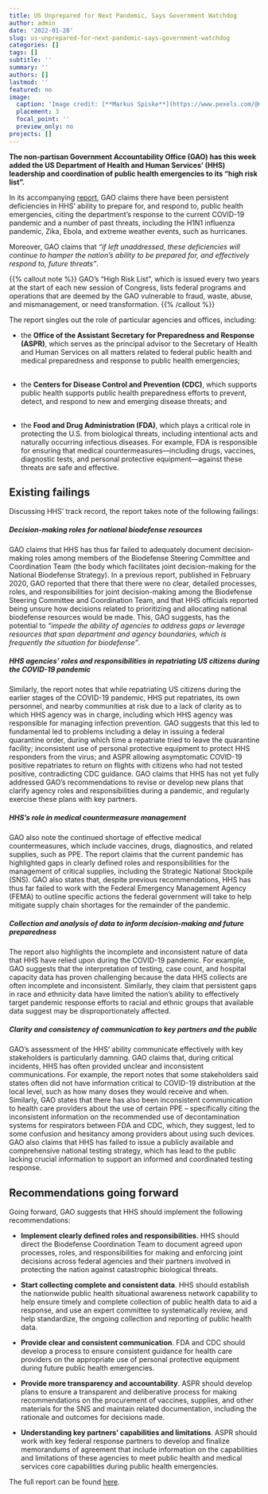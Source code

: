 ```yaml
---
title: US Unprepared for Next Pandemic, Says Government Watchdog
author: admin
date: '2022-01-28'
slug: us-unprepared-for-next-pandemic-says-government-watchdog
categories: []
tags: []
subtitle: ''
summary: ''
authors: []
lastmod: ''
featured: no
image:
  caption: 'Image credit: [**Markus Spiske**](https://www.pexels.com/@markusspiske)'
  placement: 3
  focal_point: ''
  preview_only: no
projects: []
---
```


**The non-partisan Government Accountability Office (GAO) has this week added the US Department of Health and Human Services’ (HHS) leadership and coordination of public health emergencies to its “high risk list”.**

In its accompanying [report](https://www.gao.gov/assets/gao-22-105291.pdf), GAO claims there have been persistent deficiencies in HHS’ ability to prepare for, and respond to, public health emergencies, citing the department's response to the current COVID-19 pandemic and a number of past threats, including the H1N1 influenza pandemic, Zika, Ebola, and extreme weather events, such as hurricanes.

Moreover, GAO claims that *"if left unaddressed, these deficiencies will continue to hamper the nation’s ability to be prepared for, and effectively respond to, future threats"*.

{{% callout note %}}
GAO’s “High Risk List”, which is issued every two years at the start of each new session of Congress, lists federal programs and operations that are deemed by the GAO vulnerable to fraud, waste, abuse, and mismanagement, or need transformation.
{{% /callout %}}


The report singles out the role of particular agencies and offices, including: 

* the **Office of the Assistant Secretary for Preparedness and Response (ASPR)**, which serves as the principal advisor to the Secretary of Health and Human Services on all matters related to federal public health and medical preparedness and response to public health emergencies; <br><br>

* the **Centers for Disease Control and Prevention (CDC)**, which supports public health supports public health preparedness efforts to prevent, detect, and respond to new and emerging disease threats; and <br><br>

* the **Food and Drug Administration (FDA)**, which plays a critical role in protecting the U.S. from biological threats, including intentional acts and naturally occurring infectious diseases. For example, FDA is responsible for ensuring that medical countermeasures—including drugs, vaccines, diagnostic tests, and personal protective equipment—against these threats are safe and effective.

## **Existing failings**


Discussing HHS’ track record, the report takes note of the following failings:

##### *Decision-making roles for national biodefense resources*

GAO claims that HHS has thus far failed to adequately document decision-making roles among members of the Biodefense Steering Committee and Coordination Team (the body which facilitates joint decision-making for the National Biodefense Strategy). In a previous report, published in February 2020, GAO reported that there that there were no clear, detailed processes, roles, and responsibilities for joint decision-making among the Biodefense Steering Committee and Coordination Team, and that HHS officials reported being unsure how decisions related to prioritizing and allocating national biodefense resources would be made. This, GAO suggests, has the potential to *“impede the ability of agencies to address gaps or leverage resources that span department and agency boundaries, which is frequently the situation for biodefense”*.

##### *HHS agencies’ roles and responsibilities in repatriating US citizens during the COVID-19 pandemic*

Similarly, the report notes that while repatriating US citizens during the earlier stages of the COVID-19 pandemic, HHS put repatriates, its own personnel, and nearby communities at risk due to a lack of clarity as to which HHS agency was in charge, including which HHS agency was responsible for managing infection prevention. GAO suggests that this led to fundamental led to problems including a delay in issuing a federal quarantine order, during which time a repatriate tried to leave the quarantine facility; inconsistent use of personal protective equipment to protect HHS responders from the virus; and ASPR allowing asymptomatic COVID-19 positive repatriates to return on flights with citizens who had not tested positive, contradicting CDC guidance. GAO claims that HHS has not yet fully addressed GAO’s recommendations to revise or develop new plans that clarify agency roles and responsibilities during a pandemic, and regularly exercise these plans with key partners.

##### *HHS’s role in medical countermeasure management*

GAO also note the continued shortage of effective medical countermeasures, which include vaccines, drugs, diagnostics, and related supplies, such as PPE. The report claims that the current pandemic has highlighted gaps in clearly defined roles and responsibilities for the management of critical supplies, including the Strategic National Stockpile (SNS). GAO also states that, despite previous recommendations, HHS has thus far failed to work with the Federal Emergency Management Agency (FEMA) to outline specific actions the federal government will take to help mitigate supply chain shortages for the remainder of the pandemic. 

##### *Collection and analysis of data to inform decision-making and future preparedness*

The report also highlights the incomplete and inconsistent nature of data that HHS have relied upon during the COVID-19 pandemic. For example, GAO suggests that the interpretation of testing, case count, and hospital capacity data has proven challenging because the data HHS collects are often incomplete and inconsistent. Similarly, they claim that persistent gaps in race and ethnicity data have limited the nation’s ability to effectively target pandemic response efforts to racial and ethnic groups that available data suggest may be disproportionately affected.

##### *Clarity and consistency of communication to key partners and the public*

GAO’s assessment of the HHS’ ability communicate effectively with key stakeholders is particularly damning. GAO claims that, during critical incidents, HHS has often provided unclear and inconsistent communications. For example, the report notes that some stakeholders said states often did not have information critical to COVID-19 distribution at the local level, such as how many doses they would receive and when. Similarly, GAO states that there has also been inconsistent communication to health care providers about the use of certain PPE – specifically citing the inconsistent information on the recommended use of decontamination systems for respirators between FDA and CDC, which, they suggest, led to some confusion and hesitancy among providers about using such devices. GAO also claims that HHS has failed to issue a publicly available and comprehensive national testing strategy, which has lead to the public lacking crucial information to support an informed and coordinated testing response.

## **Recommendations going forward**

Going forward, GAO suggests that HHS should implement the following recommendations: 

* **Implement clearly defined roles and responsibilities**. HHS should direct the Biodefense Coordination Team to document agreed upon processes, roles, and responsibilities for making and enforcing joint decisions across federal agencies and their partners involved in protecting the nation against catastrophic biological threats.

* **Start collecting complete and consistent data**. HHS should establish the nationwide public health situational awareness network capability to help ensure timely and complete collection of public health data to aid a response, and use an expert committee to systematically review, and help standardize, the ongoing collection and reporting of public health data.

* **Provide clear and consistent communication**. FDA and CDC should develop a process to ensure consistent guidance for health care providers on the appropriate use of personal protective equipment during future public health emergencies. 

* **Provide more transparency and accountability**. ASPR should develop plans to ensure a transparent and deliberative process for making recommendations on the procurement of vaccines, supplies, and other materials for the SNS and maintain related documentation, including the rationale and outcomes for decisions made. 

* **Understanding key partners’ capabilities and limitations**. ASPR should work with key federal response partners to develop and finalize memorandums of agreement that include information on the capabilities and limitations of these agencies to meet public health and medical services core capabilities during public health emergencies.

The full report can be found [here](https://www.gao.gov/assets/gao-22-105291.pdf).

